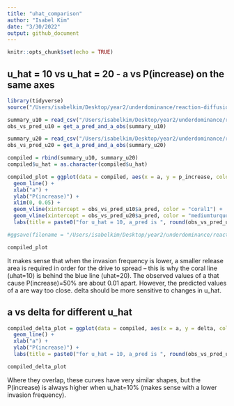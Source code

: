 ```yaml
---
title: "uhat_comparison"
author: "Isabel Kim"
date: "3/30/2022"
output: github_document
---
```


```r
knitr::opts_chunk$set(echo = TRUE)
```

## u_hat = 10 vs u_hat = 20 - a vs P(increase) on the same axes

```r
library(tidyverse)
source("/Users/isabelkim/Desktop/year2/underdominance/reaction-diffusion/cluster/plotting_functions.R")

summary_u10 = read_csv("/Users/isabelkim/Desktop/year2/underdominance/reaction-diffusion/cluster/u_hat=0.1_run/csvs/uhat_10_more_replicate_summary.csv")
obs_vs_pred_u10 = get_a_pred_and_a_obs(summary_u10)

summary_u20 = read_csv("/Users/isabelkim/Desktop/year2/underdominance/reaction-diffusion/cluster/u_hat=0.2_run/csvs/uhat_0.2_more_replicate_summary.csv")
obs_vs_pred_u20 = get_a_pred_and_a_obs(summary_u20)

compiled = rbind(summary_u10, summary_u20)
compiled$u_hat = as.character(compiled$u_hat)

compiled_plot = ggplot(data = compiled, aes(x = a, y = p_increase, color = u_hat)) +
  geom_line() +
  xlab("a") +
  ylab("P(increase)") +
  xlim(0, 0.05) +
  geom_vline(xintercept = obs_vs_pred_u10$a_pred, color = "coral1") +
  geom_vline(xintercept = obs_vs_pred_u20$a_pred, color = "mediumturquoise") +
  labs(title = paste0("for u_hat = 10, a_pred is ", round(obs_vs_pred_u10$a_pred,4), " and a_obs is ", round(obs_vs_pred_u10$a_obs, 4), "\nfor u_hat = 20, a_pred is ", round(obs_vs_pred_u20$a_pred,4), " and a_obs is ", round(obs_vs_pred_u20$a_obs,4)))

#ggsave(filename = "/Users/isabelkim/Desktop/year2/underdominance/reaction-diffusion/cluster/uhat20_vs_uhat10.png", plot = compiled_plot)

compiled_plot
```

It makes sense that when the invasion frequency is lower, a smaller release area is required in order for the drive to spread -- this is why the coral line (uhat=10) is behind the blue line (uhat=20). The observed values of a that cause P(increase)=50% are about 0.01 apart. However, the predicted values of a are way too close. delta should be more sensitive to changes in u_hat.

## a vs delta for different u_hat
```r
compiled_delta_plot = ggplot(data = compiled, aes(x = a, y = delta, color = u_hat)) +
  geom_line() +
  xlab("a") +
  ylab("P(increase)") +
  labs(title = paste0("for u_hat = 10, a_pred is ", round(obs_vs_pred_u10$a_pred,4), " and a_obs is ", round(obs_vs_pred_u10$a_obs, 4), "\nfor u_hat = 20, a_pred is ", round(obs_vs_pred_u20$a_pred,4), " and a_obs is ", round(obs_vs_pred_u20$a_obs,4)))

compiled_delta_plot
```

Where they overlap, these curves have very similar shapes, but the P(increase) is always higher when u_hat=10% (makes sense with a lower invasion frequency).